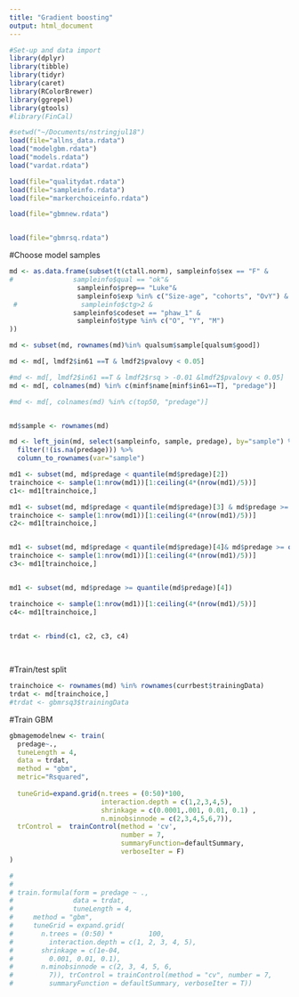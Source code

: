 ```yaml
---
title: "Gradient boosting"
output: html_document
---
```





```r

#Set-up and data import
library(dplyr)
library(tibble)
library(tidyr)
library(caret)
library(RColorBrewer)
library(ggrepel)
library(gtools)
#library(FinCal)
````




```r
#setwd("~/Documents/nstringjul18")
load(file="allns_data.rdata")
load("modelgbm.rdata")
load("models.rdata")
load("vardat.rdata")

load(file="qualitydat.rdata")
load(file="sampleinfo.rdata")
load(file="markerchoiceinfo.rdata")

load(file="gbmnew.rdata")


load(file="gbmrsq.rdata")

````

#Choose model samples
```r

md <- as.data.frame(subset(t(ctall.norm), sampleinfo$sex == "F" &
#               sampleinfo$qual == "ok"&
                 sampleinfo$prep== "Luke"&
                 sampleinfo$exp %in% c("Size-age", "cohorts", "OvY") &
 #                sampleinfo$ctg>2 &
                sampleinfo$codeset == "phaw_1" &
                 sampleinfo$type %in% c("O", "Y", "M")
))

md <- subset(md, rownames(md)%in% qualsum$sample[qualsum$good])

md <- md[, lmdf2$in61 ==T & lmdf2$pvalovy < 0.05]

#md <- md[, lmdf2$in61 ==T & lmdf2$rsq > -0.01 &lmdf2$pvalovy < 0.05]
md <- md[, colnames(md) %in% c(minf$name[minf$in61==T], "predage")]

#md <- md[, colnames(md) %in% c(top50, "predage")]


md$sample <- rownames(md)

md <- left_join(md, select(sampleinfo, sample, predage), by="sample") %>%
  filter(!(is.na(predage))) %>%
  column_to_rownames(var="sample")


````


```r


md1 <- subset(md, md$predage < quantile(md$predage)[2])
trainchoice <- sample(1:nrow(md1))[1:ceiling(4*(nrow(md1)/5))]
c1<- md1[trainchoice,]

md1 <- subset(md, md$predage < quantile(md$predage)[3] & md$predage >= quantile(md$predage)[2])
trainchoice <- sample(1:nrow(md1))[1:ceiling(4*(nrow(md1)/5))]
c2<- md1[trainchoice,]


md1 <- subset(md, md$predage < quantile(md$predage)[4]& md$predage >= quantile(md$predage)[3])
trainchoice <- sample(1:nrow(md1))[1:ceiling(4*(nrow(md1)/5))]
c3<- md1[trainchoice,]


md1 <- subset(md, md$predage >= quantile(md$predage)[4])

trainchoice <- sample(1:nrow(md1))[1:ceiling(4*(nrow(md1)/5))]
c4<- md1[trainchoice,]


trdat <- rbind(c1, c2, c3, c4)
  
  

````

#Train/test split
```r

trainchoice <- rownames(md) %in% rownames(currbest$trainingData)
trdat <- md[trainchoice,]
#trdat <- gbmrsq3$trainingData


```

#Train GBM
```r


gbmagemodelnew <- train(
  predage~.,
  tuneLength = 4,
  data = trdat, 
  method = "gbm",
  metric="Rsquared",
  
  tuneGrid=expand.grid(n.trees = (0:50)*100, 
                       interaction.depth = c(1,2,3,4,5), 
                       shrinkage = c(0.0001,.001, 0.01, 0.1) ,
                       n.minobsinnode = c(2,3,4,5,6,7)),
  trControl =  trainControl(method = 'cv', 
                            number = 7, 
                            summaryFunction=defaultSummary, 
                            verboseIter = F)
)

# 
# 
# train.formula(form = predage ~ ., 
#               data = trdat, 
#               tuneLength = 4, 
#     method = "gbm", 
#     tuneGrid = expand.grid(
#       n.trees = (0:50) *         100, 
#         interaction.depth = c(1, 2, 3, 4, 5), 
#       shrinkage = c(1e-04, 
#         0.001, 0.01, 0.1), 
#       n.minobsinnode = c(2, 3, 4, 5, 6, 
#         7)), trControl = trainControl(method = "cv", number = 7, 
#         summaryFunction = defaultSummary, verboseIter = T))
```


